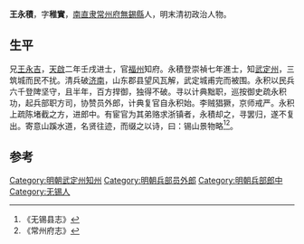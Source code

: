 '''王永積'''，字'''稚實'''，[[南直隶|南直隶]][[常州府|常州府]][[無錫縣|無錫縣]]人，明末清初政治人物。

==生平==
兄[[王永吉|王永吉]]，[[天啟|天啟]]二年壬戌进士，官[[福州|福州]]知府。永積登崇禎七年進士，知[[武定州|武定州]]，三筑城而民不扰。清兵破[[济南|济南]]，山东郡县望风瓦解，武定城甫完而被围。永积以民兵六千登陴坚守，且半年，百方捍御，独得不破。寻以计典黜职，巡按御史疏永积功，起兵部职方司，协赞员外郎，计典复官自永积始。李贼猖獗，京师戒严。永积上疏陈堵截之方，进郎中。有宦官为其弟赂求浙镇者，永積却之，寻罢归，遂不复出。寄意山蹊水道，名贤往迹，而缀之以诗，曰：锡山景物略<ref>《无锡县志》</ref><ref>《常州府志》</ref>。

==参考==
{{reflist}}
{{明朝人物小作品}}
{{崇禎七年甲戌科殿試金榜}}
{{DEFAULTSORT:Wang王}}
[[Category:明朝武定州知州|Category:明朝武定州知州]]
[[Category:明朝兵部员外郎|Category:明朝兵部员外郎]]
[[Category:明朝兵部郎中|Category:明朝兵部郎中]]
[[Category:无锡人|Category:无锡人]]